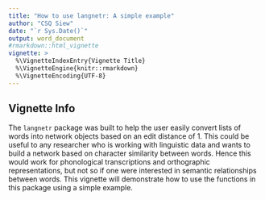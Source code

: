 ```yaml
---
title: "How to use langnetr: A simple example"
author: "CSQ Siew"
date: "`r Sys.Date()`"
output: word_document
#rmarkdown::html_vignette
vignette: >
  %\VignetteIndexEntry{Vignette Title}
  %\VignetteEngine{knitr::rmarkdown}
  %\VignetteEncoding{UTF-8}
---
```


## Vignette Info    

The `langnetr` package was built to help the user easily convert lists of words into network objects based on an edit distance of 1. This could be useful to any researcher who is working with linguistic data and wants to build a network based on character similarity between words. Hence this would work for phonological transcriptions and orthographic representations, but not so if one were interested in semantic relationships between words. This vignette will demonstrate how to use the functions in this package using a simple example.  
